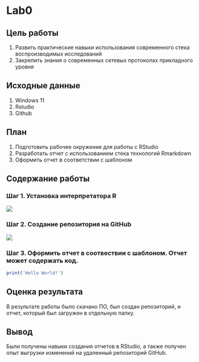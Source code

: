 # Lab0

## Цель работы

1) Развить практические навыки использования современного стека воспроизводимых исследований
2) Закрепить знания о современных сетевых протоколах прикладного уровня

## Исходные данные

1) Windows 11
2) Rstudio
3) Github

## План

1) Подготовить рабочее окружение для работы с RStudio
2) Разработать отчет с использованием стека технологий Rmarkdown
3) Оформить отчет в соответствии с шаблоном

## Содержание работы 

### Шаг 1. Установка интерпретатора R

![](https://github.com/Andrey41854/Nagibin_R/blob/main/Lab0/IMG/1.png)

### Шаг 2. Создание репозитория на GitHub

![](https://github.com/Andrey41854/Nagibin_R/blob/main/Lab0/IMG/2.png)

### Шаг 3. Оформить отчет в соотвествии с шаблоном. Отчет может содержать код.

```r
print('Hello World!')
```

## Оценка результата

В результате работы было скачано ПО, был создан репозиторий, и отчет, который был загружен в отдельную папку.

## Вывод

Были получены навыки создания отчетов в RStudio, а также получен опыт выгрузки изменений на удаленный репозиторий GitHub.

